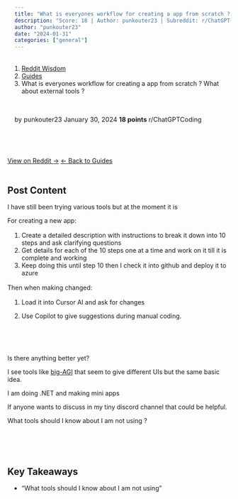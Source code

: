 ```yaml
---
title: "What is everyones workflow for creating a app from scratch ? What about external tools ?"
description: "Score: 18 | Author: punkouter23 | Subreddit: r/ChatGPTCoding"
author: "punkouter23"
date: "2024-01-31"
categories: ["general"]
---
```


<nav aria-label="breadcrumb">
  <ol class="breadcrumb">
    <li class="breadcrumb-item"><a href="../../../index.html">Reddit Wisdom</a></li>
    <li class="breadcrumb-item"><a href="../../index.html">Guides</a></li>
    <li class="breadcrumb-item active" aria-current="page">What is everyones workflow for creating a app from scratch ? What about external tools ?</li>
  </ol>
</nav>

<div class="post-meta">
  <span class="author">by punkouter23</span>
  <span class="date">January 30, 2024</span>
  <span class="score">18 points</span>
  <span class="subreddit">r/ChatGPTCoding</span>
</div>

<div class="post-actions">
  <a href="https://reddit.com/r/ChatGPTCoding/comments/1aey2b4/what_is_everyones_workflow_for_creating_a_app/" target="_blank" class="btn btn-primary">View on Reddit →</a>
  <a href="../../" class="btn btn-outline-secondary">← Back to Guides</a>
</div>

## Post Content

I have still been trying various tools but at the moment it is 

For creating a new app:

1. Create a detailed description with instructions to break it down into 10 steps and ask clarifying questions
1. Get details for each of the 10 steps one at a time and work on it till it is complete and working 
1. Keep doing this until step 10 then I check it into github and deploy it to azure

Then when making changed:

 1. Load it into Cursor AI and ask for changes

1. Use Copilot to give suggestions during manual coding.

&#x200B;

&#x200B;

Is there anything better yet?  

I see tools like [big-AGI](https://get.big-agi.com/) that seem to give different UIs but the same basic idea.

I am doing .NET and making mini apps

If anyone wants to discuss in my tiny discord channel that could be helpful.

What tools should I know about I am not using ? 

&#x200B;

&#x200B;

## Key Takeaways

- "What tools should I know about I am not using"

<style>
.post-meta {
  display: flex;
  gap: 1.5rem;
  flex-wrap: wrap;
  margin: 1rem 0 2rem 0;
  padding: 1rem;
  background: var(--bs-light);
  border-radius: 0.5rem;
  font-size: 0.9rem;
}

.post-meta span {
  color: var(--bs-secondary);
}

.post-meta .score {
  color: var(--bs-success);
  font-weight: bold;
}

.post-actions {
  display: flex;
  gap: 1rem;
  margin: 2rem 0;
}

.post-content {
  line-height: 1.8;
  font-size: 1.1rem;
}

h2, h3, h4 {
  margin-top: 2rem;
  margin-bottom: 1rem;
}

ul, ol {
  margin: 1rem 0;
  padding-left: 2rem;
}

blockquote {
  border-left: 4px solid var(--bs-primary);
  padding-left: 1rem;
  margin: 1.5rem 0;
  font-style: italic;
}

code {
  background: var(--bs-light);
  padding: 0.2rem 0.4rem;
  border-radius: 0.25rem;
}

pre {
  background: var(--bs-light);
  padding: 1rem;
  border-radius: 0.5rem;
  overflow-x: auto;
}
</style>